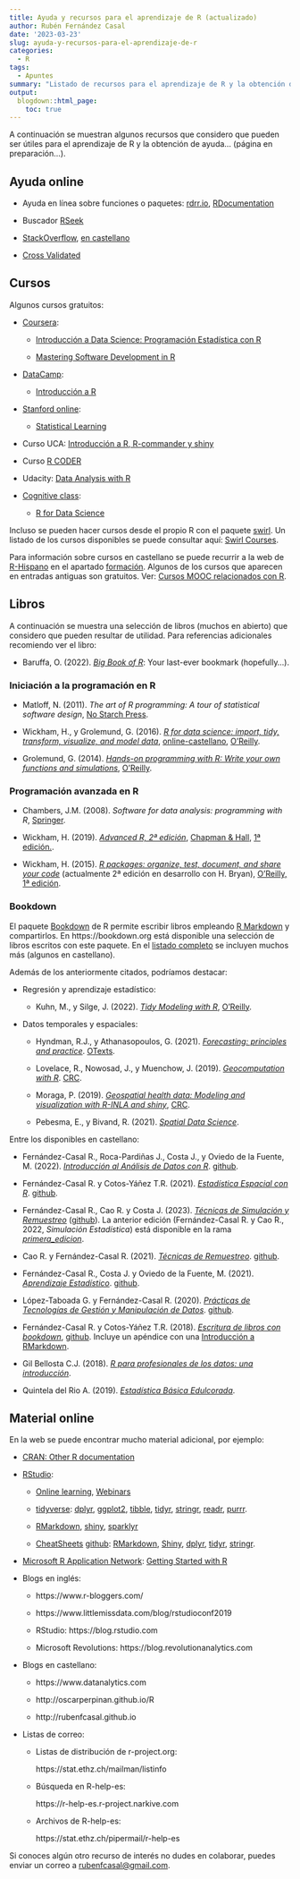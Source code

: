 ```yaml
---
title: Ayuda y recursos para el aprendizaje de R (actualizado)
author: Rubén Fernández Casal
date: '2023-03-23'
slug: ayuda-y-recursos-para-el-aprendizaje-de-r
categories:
  - R
tags:
  - Apuntes
summary: "Listado de recursos para el aprendizaje de R y la obtención de ayuda."
output:
  blogdown::html_page:
    toc: true
---
```


A continuación se muestran algunos recursos que considero que pueden ser útiles para el aprendizaje de R y la obtención de ayuda... (página en preparación...).


## Ayuda online

- Ayuda en línea sobre funciones o paquetes: [rdrr.io](https://rdrr.io/),  [RDocumentation](https://www.rdocumentation.org/)

- Buscador [RSeek](http://rseek.org/)

- [StackOverflow](http://stackoverflow.com/questions/tagged/r), [en castellano](https://es.stackoverflow.com/questions/tagged/r)

- [Cross Validated](https://stats.stackexchange.com)


## Cursos

Algunos cursos gratuitos:
   
- [Coursera](https://www.coursera.org/):

    - [Introducción a Data Science: Programación Estadística con  R](https://www.coursera.org/learn/intro-data-science-programacion-estadistica-r)

    - [Mastering Software Development in R](https://www.coursera.org/specializations/r)

<!-- -->

- [DataCamp](https://www.datacamp.com/courses):

    - [Introducción a R](https://www.datacamp.com/courses/introduccion-a-r/)
  
<!-- -->
  
- [Stanford online](http://online.stanford.edu/courses):

    - [Statistical Learning](http://online.stanford.edu/course/statistical-learning)
  
<!-- -->

- Curso UCA: [Introducción a R, R-commander y shiny](http://knuth.uca.es/moodle/course/view.php?id=51)

<!-- -->

- Curso [R CODER](https://r-coder.com/curso-r)

<!-- -->

- Udacity: [Data Analysis with R](https://eu.udacity.com/course/data-analysis-with-r--ud651)

<!-- -->

- [Cognitive class](https://cognitiveclass.ai/courses?topic%5B%5D=r-programming):

    - [R for Data Science](https://cognitiveclass.ai/courses/r-101)


Incluso se pueden hacer cursos desde el propio R con el paquete [swirl](https://swirlstats.com).
Un listado de los cursos disponibles se puede consultar aquí:
[Swirl Courses](https://swirlstats.com/scn/title.html).  

Para información sobre cursos en castellano se puede recurrir a la web de [R-Hispano](http://r-es.org/) en el apartado [formación](http://r-es.org/category/formacion). Algunos de los cursos que aparecen en entradas antiguas son gratuitos. 
Ver: [Cursos MOOC relacionados con R](http://r-es.org/2016/02/12/cursos-masivos-y-otra-formacion-on-line-sobre-r/).


## Libros

A continuación se muestra una selección de libros (muchos en abierto) que considero que pueden resultar de utilidad.
Para referencias adicionales recomiendo ver el libro:

- Baruffa, O. (2022). *[Big Book of R](https://www.bigbookofr.com)*: Your last-ever bookmark (hopefully...).


### Iniciación a la programación en R

- Matloff, N. (2011). *The art of R programming: A tour of statistical software design*, [No Starch Press](https://www.nostarch.com/artofr.htm).

- Wickham, H., y Grolemund, G. (2016). *[R for data science: import, tidy, transform, visualize, and model data](http://r4ds.had.co.nz)*, [online-castellano](https://es.r4ds.hadley.nz), [O'Reilly](http://shop.oreilly.com/product/0636920034407.do).

- Grolemund, G. (2014). *[Hands-on programming with R: Write your own functions and simulations](https://rstudio-education.github.io/hopr)*, [O'Reilly](http://shop.oreilly.com/product/0636920028574.do).


### Programación avanzada en R

- Chambers, J.M. (2008). *Software for data analysis: programming with R*, [Springer](http://www.springer.com/la/book/9780387759357).

- Wickham, H. (2019). *[Advanced R, 2ª edición](https://adv-r.hadley.nz/)*, [Chapman & Hall](https://www.amazon.com/dp/0815384572), [1ª edición.](http://adv-r.had.co.nz/).

- Wickham, H. (2015). *[R packages: organize, test, document, and share your code](http://r-pkgs.had.co.nz/)* (actualmente 2ª edición en desarrollo con H. Bryan), [O'Reilly, 1ª edición](http://shop.oreilly.com/product/0636920034421.do).


### Bookdown

El paquete [Bookdown](https://bookdown.org) de R permite escribir libros empleando 
[R Markdown](http://rmarkdown.rstudio.com) y compartirlos. 
En https://bookdown.org está disponible una selección de libros escritos con este paquete.
En el [listado completo]((https://bookdown.org/home/archive/)) se incluyen muchos más (algunos en castellano).

Además de los anteriormente citados, podríamos destacar:

- Regresión y aprendizaje estadístico:

    - Kuhn, M., y Silge, J. (2022). *[Tidy Modeling with R](https://www.tmwr.org)*, [O'Reilly](https://www.oreilly.com/library/view/tidy-modeling-with/9781492096474).

- Datos temporales y espaciales:

    - Hyndman, R.J., y Athanasopoulos, G. (2021). *[Forecasting: principles and practice](https://otexts.com/fpp3)*. [OTexts](https://www.amazon.es/dp/0987507133).

    - Lovelace, R., Nowosad, J., y Muenchow, J. (2019). *[Geocomputation with R](https://geocompr.robinlovelace.net)*. [CRC](https://www.routledge.com/9781138304512).
    
    - Moraga, P. (2019). *[Geospatial health data: Modeling and visualization with R-INLA and shiny](https://www.paulamoraga.com/book-geospatial)*, [CRC](https://www.routledge.com/9780367357955).
        
    - Pebesma, E., y Bivand, R. (2021). *[Spatial Data Science](https://keen-swartz-3146c4.netlify.app)*.


Entre los disponibles en castellano:

- Fernández-Casal R., Roca-Pardiñas J., Costa J., y Oviedo de la Fuente, M. (2022). *[Introducción al Análisis de Datos con R](https://rubenfcasal.github.io/intror)*. [github](https://github.com/rubenfcasal/intror).

- Fernández-Casal R. y Cotos-Yáñez T.R. (2021). *[Estadística Espacial con R](https://rubenfcasal.github.io/estadistica_espacial)*. [github](https://github.com/rubenfcasal/estadistica_espacial). 

- Fernández-Casal R., Cao R. y Costa J. (2023). *[Técnicas de Simulación y Remuestreo](https://rubenfcasal.github.io/simbook)*  ([github](https://github.com/rubenfcasal/simbook)). La anterior edición (Fernández-Casal R. y Cao R., 2022, *Simulación Estadística*) está disponible en la rama *[primera_edicion](https://github.com/rubenfcasal/simbook/tree/primera_edicion)*.

- Cao R. y Fernández-Casal R. (2021). *[Técnicas de Remuestreo](https://rubenfcasal.github.io/book_remuestreo)*. [github](https://github.com/rubenfcasal/book_remuestreo).

- Fernández-Casal R., Costa J. y Oviedo de la Fuente, M. (2021). *[Aprendizaje Estadístico](https://rubenfcasal.github.io/aprendizaje_estadistico)*. [github](https://github.com/rubenfcasal/aprendizaje_estadistico).

- López-Taboada G. y Fernández-Casal R. (2020). *[Prácticas de Tecnologías de Gestión y Manipulación de Datos](https://gltaboada.github.io/tgdbook)*. [github](https://github.com/gltaboada/tgdbook).

- Fernández-Casal R. y Cotos-Yáñez T.R. (2018). *[Escritura de libros con bookdown](https://rubenfcasal.github.io/bookdown_intro)*,   [github](https://github.com/rubenfcasal/bookdown_intro). Incluye un apéndice con una [Introducción a RMarkdown](https://rubenfcasal.github.io/bookdown_intro/rmarkdown.html). 
    
- Gil Bellosta C.J. (2018). *[R para profesionales de los datos: una introducción](https://www.datanalytics.com/libro_r/index.html)*.

- Quintela del Rio A. (2019). *[Estadística Básica Edulcorada](https://bookdown.org/aquintela/EBE)*.


## Material online

En la web se puede encontrar mucho material adicional, por ejemplo:

- [CRAN: Other R documentation](https://www.r-project.org/other-docs.html)

- [RStudio](https://www.rstudio.com): 

    - [Online learning](https://www.rstudio.com/online-learning), 
      [Webinars](https://resources.rstudio.com/webinars)
      
    - [tidyverse](https://www.tidyverse.org):
      [dplyr](https://dplyr.tidyverse.org),
      [ggplot2](https://ggplot2.tidyverse.org),
      [tibble](https://tibble.tidyverse.org),
      [tidyr](https://tidyr.tidyverse.org),
      [stringr](https://stringr.tidyverse.org),
      [readr](https://readr.tidyverse.org),
      [purrr](https://purrr.tidyverse.org).
      
    - [RMarkdown](https://rmarkdown.rstudio.com), [shiny](http://shiny.rstudio.com), [sparklyr](https://spark.rstudio.com)

    - [CheatSheets](https://resources.rstudio.com/rstudio-cheatsheets) [github](https://github.com/rstudio/cheatsheets):
      [RMarkdown](https://github.com/rstudio/cheatsheets/raw/master/rmarkdown-2.0.pdf),
      [Shiny](https://github.com/rstudio/cheatsheets/raw/master/shiny.pdf),
      [dplyr](https://github.com/rstudio/cheatsheets/raw/master/data-transformation.pdf),
      [tidyr](https://github.com/rstudio/cheatsheets/raw/master/data-import.pdf),
      [stringr](https://github.com/rstudio/cheatsheets/raw/master/stringr-cheat-sheet.pdf).

- [Microsoft R Application Network](https://mran.microsoft.com): [Getting Started with R](https://mran.microsoft.com/documents/getting-started)

- Blogs en inglés:

    - https://www.r-bloggers.com/

    - https://www.littlemissdata.com/blog/rstudioconf2019 
    
    - RStudio: https://blog.rstudio.com
    
    - Microsoft Revolutions: https://blog.revolutionanalytics.com


- Blogs en castellano:

    -  https://www.datanalytics.com
    
    -  http://oscarperpinan.github.io/R
  
    -  http://rubenfcasal.github.io
   
   
- Listas de correo:

    - Listas de distribución de r-project.org: 
    
        https://stat.ethz.ch/mailman/listinfo
    
    <!-- - Búsqueda en R-help:
    
        http://r.789695.n4.nabble.com/R-help-f789696.html -->    
    
    - Búsqueda en R-help-es: 
    
        https://r-help-es.r-project.narkive.com
      
        <!-- https://grokbase.com/g/r/r-help-es -->

    - Archivos de R-help-es: 
    
        https://stat.ethz.ch/pipermail/r-help-es

    
    
Si conoces algún otro recurso de interés no dudes en colaborar,
puedes enviar un correo a [rubenfcasal@gmail.com](mailto:rubenfcasal@gmail.com).

